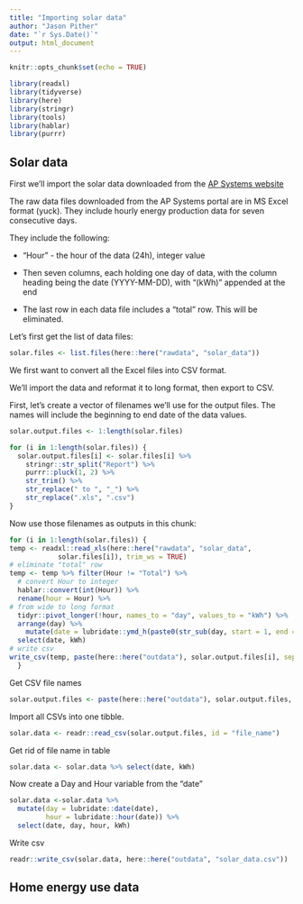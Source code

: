 ```yaml
---
title: "Importing solar data"
author: "Jason Pither"
date: "`r Sys.Date()`"
output: html_document
---
```


```r
knitr::opts_chunk$set(echo = TRUE)
```

```r
library(readxl)
library(tidyverse)
library(here)
library(stringr)
library(tools)
library(hablar)
library(purrr)
```

## Solar data

First we'll import the solar data downloaded from the [AP Systems website](https://www.apsystemsema.com)  

The raw data files downloaded from the AP Systems portal are in MS Excel format (yuck). They include hourly energy production data for seven consecutive days.  

They include the following:

* "Hour" - the hour of the data (24h), integer value  

* Then seven columns, each holding one day of data, with the column heading being the date (YYYY-MM-DD), with "(kWh)" appended at the end  

* The last row in each data file includes a "total" row.  This will be eliminated.  

Let's first get the list of data files:

```r
solar.files <- list.files(here::here("rawdata", "solar_data"))
```

We first want to convert all the Excel files into CSV format.

We'll import the data and reformat it to long format, then export to CSV.

First, let's create a vector of filenames we'll use for the output files. The names will include the beginning to end date of the data values.

```r
solar.output.files <- 1:length(solar.files)

for (i in 1:length(solar.files)) {
  solar.output.files[i] <- solar.files[i] %>% 
    stringr::str_split("Report") %>% 
    purrr::pluck(1, 2) %>% 
    str_trim() %>% 
    str_replace(" to ", "_") %>%
    str_replace(".xls", ".csv")
}
```

Now use those filenames as outputs in this chunk:

```r
for (i in 1:length(solar.files)) {
temp <- readxl::read_xls(here::here("rawdata", "solar_data", 
            solar.files[i]), trim_ws = TRUE) 
# eliminate "total" row
temp <- temp %>% filter(Hour != "Total") %>%
  # convert Hour to integer
  hablar::convert(int(Hour)) %>%
  rename(hour = Hour) %>%
# from wide to long format
  tidyr::pivot_longer(!hour, names_to = "day", values_to = "kWh") %>%
  arrange(day) %>%
    mutate(date = lubridate::ymd_h(paste0(str_sub(day, start = 1, end = 10), hour))) %>%
  select(date, kWh)
# write csv
write_csv(temp, paste(here::here("outdata"), solar.output.files[i], sep = "/"))
  }
```

Get CSV file names

```r
solar.output.files <- paste(here::here("outdata"), solar.output.files, sep = "/")
```

Import all CSVs into one tibble.

```r
solar.data <- readr::read_csv(solar.output.files, id = "file_name")
```

Get rid of file name in table
```r
solar.data <- solar.data %>% select(date, kWh)
```

Now create a Day and Hour variable from the "date"
```r
solar.data <-solar.data %>%
  mutate(day = lubridate::date(date),
         hour = lubridate::hour(date)) %>%
  select(date, day, hour, kWh)
```

Write csv

```r
readr::write_csv(solar.data, here::here("outdata", "solar_data.csv"))
```

## Home energy use data

